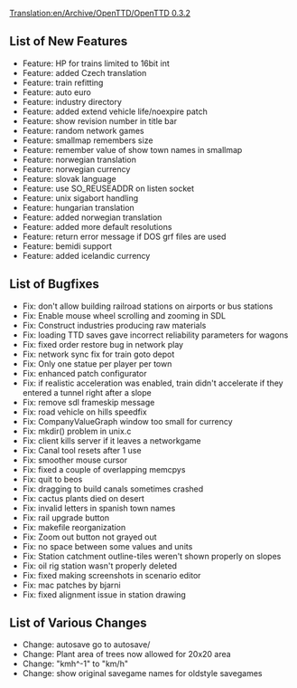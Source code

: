 [[Translation:en/Archive/OpenTTD/OpenTTD 0.3.2]]


{{en/Archive/OpenTTD/NaviPrevNext|prev=en/Archive/OpenTTD/OpenTTD 0.3.1|next=en/Archive/OpenTTD/OpenTTD 0.3.2.1|date=22 May 2004}}
==List of New Features==
*Feature: HP for trains limited to 16bit int
*Feature: added Czech translation
*Feature: train refitting
*Feature: auto euro
*Feature: industry directory
*Feature: added extend vehicle life/noexpire patch
*Feature: show revision number in title bar
*Feature: random network games
*Feature: smallmap remembers size
*Feature: remember value of show town names in smallmap
*Feature: norwegian translation
*Feature: norwegian currency
*Feature: slovak language
*Feature: use SO_REUSEADDR on listen socket
*Feature: unix sigabort handling
*Feature: hungarian translation
*Feature: added norwegian translation
*Feature: added more default resolutions
*Feature: return error message if DOS grf files are used
*Feature: bemidi support
*Feature: added icelandic currency

==List of Bugfixes==
*Fix: don't allow building railroad stations on airports or bus stations
*Fix: Enable mouse wheel scrolling and zooming in SDL
*Fix: Construct industries producing raw materials
*Fix: loading TTD saves gave incorrect reliability parameters for wagons
*Fix: fixed order restore bug in network play
*Fix: network sync fix for train goto depot
*Fix: Only one statue per player per town
*Fix: enhanced patch configurator
*Fix: if realistic acceleration was enabled, train didn't accelerate if they entered a tunnel right after a slope
*Fix: remove sdl frameskip message
*Fix: road vehicle on hills speedfix
*Fix: CompanyValueGraph window too small for currency
*Fix: mkdir() problem in unix.c
*Fix: client kills server if it leaves a networkgame
*Fix: Canal tool resets after 1 use
*Fix: smoother mouse cursor
*Fix: fixed a couple of overlapping memcpys
*Fix: quit to beos
*Fix: dragging to build canals sometimes crashed
*Fix: cactus plants died on desert
*Fix: invalid letters in spanish town names
*Fix: rail upgrade button
*Fix: makefile reorganization
*Fix: Zoom out button not grayed out
*Fix: no space between some values and units
*Fix: Station catchment outline-tiles weren't shown properly on slopes
*Fix: oil rig station wasn't properly deleted
*Fix: fixed making screenshots in scenario editor
*Fix: mac patches by bjarni
*Fix: fixed alignment issue in station drawing

==List of Various Changes==
*Change: autosave go to autosave/
*Change: Plant area of trees now allowed for 20x20 area
*Change: "kmh^-1" to "km/h"
*Change: show original savegame names for oldstyle savegames